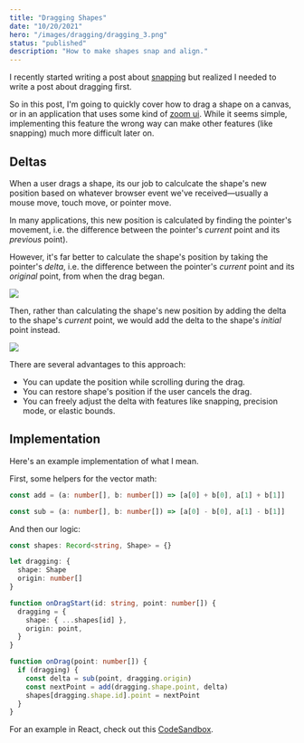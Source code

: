 ```yaml
---
title: "Dragging Shapes"
date: "10/20/2021"
hero: "/images/dragging/dragging_3.png"
status: "published"
description: "How to make shapes snap and align."
---
```


I recently started writing a post about [snapping](https://twitter.com/steveruizok/status/1449866480401764359) but realized I needed to write a post about dragging first.

So in this post, I'm going to quickly cover how to drag a shape on a canvas, or in an application that uses some kind of [zoom ui](/posts/zoom-ui). While it seems simple, implementing this feature the wrong way can make other features (like snapping) much more difficult later on.

## Deltas

When a user drags a shape, its our job to calculcate the shape's new position based on whatever browser event we've received—usually a mouse move, touch move, or pointer move.

In many applications, this new position is calculated by finding the pointer's movement, i.e. the difference between the pointer's _current_ point and its _previous_ point).

However, it's far better to calculate the shape's position by taking the pointer's _delta_, i.e. the difference between the pointer's _current_ point and its _original_ point, from when the drag began.

<img src="/images/dragging/dragging_2.png" />

Then, rather than calculating the shape's new position by adding the delta to the shape's _current_ point, we would add the delta to the shape's _initial_ point instead.

<img src="/images/dragging/dragging_3.png" />

There are several advantages to this approach:

- You can update the position while scrolling during the drag.
- You can restore shape's position if the user cancels the drag.
- You can freely adjust the delta with features like snapping, precision mode, or elastic bounds.

## Implementation

Here's an example implementation of what I mean.

First, some helpers for the vector math:

```ts
const add = (a: number[], b: number[]) => [a[0] + b[0], a[1] + b[1]]

const sub = (a: number[], b: number[]) => [a[0] - b[0], a[1] - b[1]]
```

And then our logic:

```ts
const shapes: Record<string, Shape> = {}

let dragging: {
  shape: Shape
  origin: number[]
}

function onDragStart(id: string, point: number[]) {
  dragging = {
    shape: { ...shapes[id] },
    origin: point,
  }
}

function onDrag(point: number[]) {
  if (dragging) {
    const delta = sub(point, dragging.origin)
    const nextPoint = add(dragging.shape.point, delta)
    shapes[dragging.shape.id].point = nextPoint
  }
}
```

For an example in React, check out this [CodeSandbox]([https://codesandbox.io/s/perfect-dragging-example-wg5u6]).

<CodeSandbox url="perfect-dragging-example-wg5u6" />
